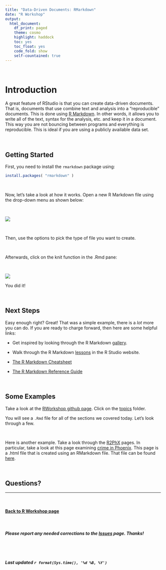 ```yaml
---
title: "Data-Driven Documents: RMarkdown"
date: "R Workshop"
output: 
  html_document:
    df_print: paged
    theme: cosmo
    highlight: haddock
    toc: yes
    toc_float: yes
    code_fold: show
    self-countained: true
---
```


<br>

# **Introduction**  
A great feature of RStudio is that you can create data-driven documents. That is, documents that use combine text and analysis into a "reproducible" documents. This is done using [R Markdown](https://rmarkdown.rstudio.com/). In other words, it allows you to write all of the text, syntax for the analysis, etc. and keep it in a document. This way you are not bouncing between programs and everything is reproducible. This is ideal if you are using a publicly available data set.

<br>

## **Getting Started**  
First, you need to install the `rmarkdown` package using:  

```r
install.packages( "rmarkdown" )
```

<br>

Now, let's take a look at how it works. Open a new R Markdown file using the drop-down menu as shown below:  

<br>

![](../images/markdown_file_pic.png)

<br>

Then, use the options to pick the type of file you want to create.

<br>

Afterwards, click on the knit function in the .Rmd pane:  

<br>

![](../images/knit_pic.png) 
<br>

You did it!  

<br>

## **Next Steps**  
Easy enough right? Great! That was a simple example, there is a *lot* more you can do. If you are ready to charge forward, then here are some helpful links:  

  * Get inspired by looking through the R Markdown [gallery](https://rmarkdown.rstudio.com/gallery.html).  

  * Walk through the R Markdown [lessons](https://rmarkdown.rstudio.com/lesson-1.html) in the R Studio website.

  * [The R Markdown Cheatsheet](https://www.rstudio.com/wp-content/uploads/2016/03/rmarkdown-cheatsheet-2.0.pdf?_ga=2.20453179.2030628553.1595556878-981053003.1531765846)  
  
  * [The R Markdown Reference Guide](https://www.rstudio.com/wp-content/uploads/2015/03/rmarkdown-reference.pdf?_ga=2.89551512.2030628553.1595556878-981053003.1531765846)  

<br>

## **Some Examples**  
Take a look at the [RWorkshop github page](https://github.com/jacobtnyoung/RWorkshop). Click on the [topics](https://github.com/jacobtnyoung/RWorkshop/tree/main/topics) folder.  

You will see a `.Rmd` file for all of the sections we covered today. Let's look through a few.  

<br>

Here is another example. Take a look through the [R2PhX](https://jacobtnyoung.github.io/R2PhX/) pages. In particular, take a look at this page examining [crime in Phoenix](https://jacobtnyoung.github.io/R2PhX/projects/PHXcrime_trends.html). This page is a .html file that is created using an RMarkdown file. That file can be found [here](https://github.com/jacobtnyoung/R2PhX/blob/master/projects/PHXcrime_trends.Rmd).

<br>

## **Questions?**
  
____

<br>

#### [Back to R Workshop page](https://jacobtnyoung.github.io/RWorkshop/)

<br>
  
##### ***Please*** report any needed corrections to the [Issues](https://github.com/jacobtnyoung/RWorkshop/issues) page. Thanks!
  
<br>
<br>
  
###### ***Last updated `r format(Sys.time(), '%d %B, %Y')`***